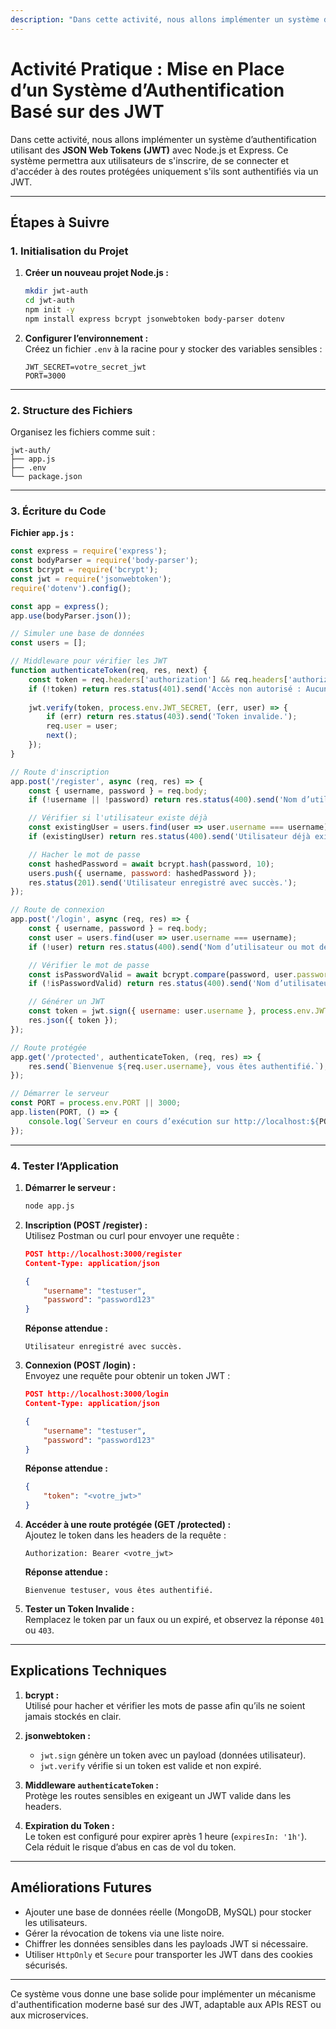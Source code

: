 ```yaml
---
description: "Dans cette activité, nous allons implémenter un système d’authentification utilisant des JSON Web Tokens (JWT) avec Node.js et Express. Ce système permettra aux utilisateurs de s'inscrire, de se connecter et d'accéder à des routes protégées uniquement s'ils sont authentifiés via un JWT."
---
```


# **Activité Pratique : Mise en Place d’un Système d’Authentification Basé sur des JWT**

Dans cette activité, nous allons implémenter un système d’authentification utilisant des **JSON Web Tokens (JWT)** avec Node.js et Express. Ce système permettra aux utilisateurs de s'inscrire, de se connecter et d'accéder à des routes protégées uniquement s'ils sont authentifiés via un JWT.

---

## **Étapes à Suivre**

### **1. Initialisation du Projet**

1. **Créer un nouveau projet Node.js :**  
   ```bash
   mkdir jwt-auth
   cd jwt-auth
   npm init -y
   npm install express bcrypt jsonwebtoken body-parser dotenv
   ```

2. **Configurer l’environnement :**  
   Créez un fichier `.env` à la racine pour y stocker des variables sensibles :  
   ```plaintext
   JWT_SECRET=votre_secret_jwt
   PORT=3000
   ```

---

### **2. Structure des Fichiers**

Organisez les fichiers comme suit :  
```
jwt-auth/
├── app.js
├── .env
└── package.json
```

---

### **3. Écriture du Code**

**Fichier `app.js` :**
```javascript
const express = require('express');
const bodyParser = require('body-parser');
const bcrypt = require('bcrypt');
const jwt = require('jsonwebtoken');
require('dotenv').config();

const app = express();
app.use(bodyParser.json());

// Simuler une base de données
const users = [];

// Middleware pour vérifier les JWT
function authenticateToken(req, res, next) {
    const token = req.headers['authorization'] && req.headers['authorization'].split(' ')[1];
    if (!token) return res.status(401).send('Accès non autorisé : Aucun token fourni.');
    
    jwt.verify(token, process.env.JWT_SECRET, (err, user) => {
        if (err) return res.status(403).send('Token invalide.');
        req.user = user;
        next();
    });
}

// Route d'inscription
app.post('/register', async (req, res) => {
    const { username, password } = req.body;
    if (!username || !password) return res.status(400).send('Nom d’utilisateur et mot de passe requis.');

    // Vérifier si l'utilisateur existe déjà
    const existingUser = users.find(user => user.username === username);
    if (existingUser) return res.status(400).send('Utilisateur déjà existant.');

    // Hacher le mot de passe
    const hashedPassword = await bcrypt.hash(password, 10);
    users.push({ username, password: hashedPassword });
    res.status(201).send('Utilisateur enregistré avec succès.');
});

// Route de connexion
app.post('/login', async (req, res) => {
    const { username, password } = req.body;
    const user = users.find(user => user.username === username);
    if (!user) return res.status(400).send('Nom d’utilisateur ou mot de passe incorrect.');

    // Vérifier le mot de passe
    const isPasswordValid = await bcrypt.compare(password, user.password);
    if (!isPasswordValid) return res.status(400).send('Nom d’utilisateur ou mot de passe incorrect.');

    // Générer un JWT
    const token = jwt.sign({ username: user.username }, process.env.JWT_SECRET, { expiresIn: '1h' });
    res.json({ token });
});

// Route protégée
app.get('/protected', authenticateToken, (req, res) => {
    res.send(`Bienvenue ${req.user.username}, vous êtes authentifié.`);
});

// Démarrer le serveur
const PORT = process.env.PORT || 3000;
app.listen(PORT, () => {
    console.log(`Serveur en cours d’exécution sur http://localhost:${PORT}`);
});
```

---

### **4. Tester l’Application**

1. **Démarrer le serveur :**  
   ```bash
   node app.js
   ```

2. **Inscription (POST /register) :**  
   Utilisez Postman ou curl pour envoyer une requête :  
   ```json
   POST http://localhost:3000/register
   Content-Type: application/json

   {
       "username": "testuser",
       "password": "password123"
   }
   ```

   **Réponse attendue :**  
   ```
   Utilisateur enregistré avec succès.
   ```

3. **Connexion (POST /login) :**  
   Envoyez une requête pour obtenir un token JWT :  
   ```json
   POST http://localhost:3000/login
   Content-Type: application/json

   {
       "username": "testuser",
       "password": "password123"
   }
   ```

   **Réponse attendue :**  
   ```json
   {
       "token": "<votre_jwt>"
   }
   ```

4. **Accéder à une route protégée (GET /protected) :**  
   Ajoutez le token dans les headers de la requête :  
   ```
   Authorization: Bearer <votre_jwt>
   ```
   **Réponse attendue :**  
   ```
   Bienvenue testuser, vous êtes authentifié.
   ```

5. **Tester un Token Invalide :**  
   Remplacez le token par un faux ou un expiré, et observez la réponse `401` ou `403`.

---

## **Explications Techniques**

1. **bcrypt :**  
   Utilisé pour hacher et vérifier les mots de passe afin qu’ils ne soient jamais stockés en clair.  

2. **jsonwebtoken :**  
   - `jwt.sign` génère un token avec un payload (données utilisateur).  
   - `jwt.verify` vérifie si un token est valide et non expiré.

3. **Middleware `authenticateToken` :**  
   Protège les routes sensibles en exigeant un JWT valide dans les headers.

4. **Expiration du Token :**  
   Le token est configuré pour expirer après 1 heure (`expiresIn: '1h'`). Cela réduit le risque d’abus en cas de vol du token.

---

## **Améliorations Futures**
- Ajouter une base de données réelle (MongoDB, MySQL) pour stocker les utilisateurs.  
- Gérer la révocation de tokens via une liste noire.  
- Chiffrer les données sensibles dans les payloads JWT si nécessaire.  
- Utiliser `HttpOnly` et `Secure` pour transporter les JWT dans des cookies sécurisés.

---

Ce système vous donne une base solide pour implémenter un mécanisme d'authentification moderne basé sur des JWT, adaptable aux APIs REST ou aux microservices.